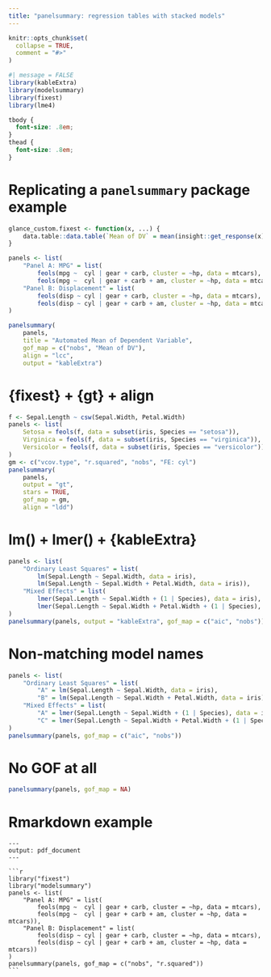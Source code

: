 ```yaml
---
title: "panelsummary: regression tables with stacked models"
---
```


```r
knitr::opts_chunk$set(
  collapse = TRUE,
  comment = "#>"
)
```

```r
#| message = FALSE
library(kableExtra)
library(modelsummary)
library(fixest)
library(lme4)
```

```css
tbody {
  font-size: .8em;
}
thead {
  font-size: .8em;
}
```

# Replicating a `panelsummary` package example

```r
glance_custom.fixest <- function(x, ...) {
    data.table::data.table(`Mean of DV` = mean(insight::get_response(x)))
}

panels <- list(
    "Panel A: MPG" = list(
        feols(mpg ~  cyl | gear + carb, cluster = ~hp, data = mtcars),
        feols(mpg ~  cyl | gear + carb + am, cluster = ~hp, data = mtcars)),
    "Panel B: Displacement" = list(
        feols(disp ~ cyl | gear + carb, cluster = ~hp, data = mtcars),
        feols(disp ~ cyl | gear + carb + am, cluster = ~hp, data = mtcars))
)

panelsummary(
    panels,
    title = "Automated Mean of Dependent Variable",
    gof_map = c("nobs", "Mean of DV"),
    align = "lcc",
    output = "kableExtra")

```

# {fixest} + {gt} + align

```r
f <- Sepal.Length ~ csw(Sepal.Width, Petal.Width)
panels <- list(
    Setosa = feols(f, data = subset(iris, Species == "setosa")),
    Virginica = feols(f, data = subset(iris, Species == "virginica")),
    Versicolor = feols(f, data = subset(iris, Species == "versicolor"))
)
gm <- c("vcov.type", "r.squared", "nobs", "FE: cyl")
panelsummary(
    panels,
    output = "gt",
    stars = TRUE,
    gof_map = gm,
    align = "ldd")
```

# lm() + lmer() + {kableExtra}

```r
panels <- list(
    "Ordinary Least Squares" = list(
        lm(Sepal.Length ~ Sepal.Width, data = iris),
        lm(Sepal.Length ~ Sepal.Width + Petal.Width, data = iris)),
    "Mixed Effects" = list(
        lmer(Sepal.Length ~ Sepal.Width + (1 | Species), data = iris),
        lmer(Sepal.Length ~ Sepal.Width + Petal.Width + (1 | Species), data = iris))
)
panelsummary(panels, output = "kableExtra", gof_map = c("aic", "nobs"))
```

# Non-matching model names

```r
panels <- list(
    "Ordinary Least Squares" = list(
        "A" = lm(Sepal.Length ~ Sepal.Width, data = iris),
        "B" = lm(Sepal.Length ~ Sepal.Width + Petal.Width, data = iris)),
    "Mixed Effects" = list(
        "A" = lmer(Sepal.Length ~ Sepal.Width + (1 | Species), data = iris),
        "C" = lmer(Sepal.Length ~ Sepal.Width + Petal.Width + (1 | Species), data = iris))
)
panelsummary(panels, gof_map = c("aic", "nobs"))
```

# No GOF at all

```r
panelsummary(panels, gof_map = NA)
```

# Rmarkdown example

````
---
output: pdf_document
---

```r
library("fixest")
library("modelsummary")
panels <- list(
    "Panel A: MPG" = list(
        feols(mpg ~  cyl | gear + carb, cluster = ~hp, data = mtcars),
        feols(mpg ~  cyl | gear + carb + am, cluster = ~hp, data = mtcars)),
    "Panel B: Displacement" = list(
        feols(disp ~ cyl | gear + carb, cluster = ~hp, data = mtcars),
        feols(disp ~ cyl | gear + carb + am, cluster = ~hp, data = mtcars))
)
panelsummary(panels, gof_map = c("nobs", "r.squared"))
```
````